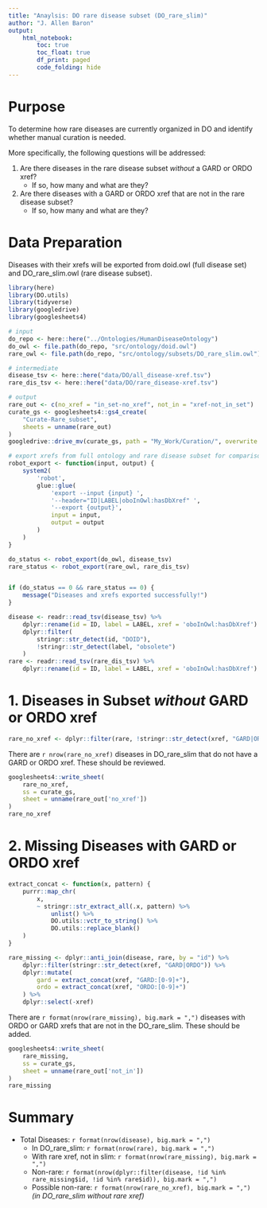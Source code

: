 ```yaml
---
title: "Anaylsis: DO rare disease subset (DO_rare_slim)"
author: "J. Allen Baron"
output: 
    html_notebook:
        toc: true
        toc_float: true
        df_print: paged
        code_folding: hide
---
```



# Purpose

To determine how rare diseases are currently organized in DO and identify
whether manual curation is needed.

More specifically, the following questions will be addressed:

1. Are there diseases in the rare disease subset _without_ a GARD or ORDO xref?
    - If so, how many and what are they?
2. Are there diseases with a GARD or ORDO xref that are not in the rare disease subset?
    - If so, how many and what are they?


# Data Preparation

Diseases with their xrefs will be exported from doid.owl (full disease set) and DO_rare_slim.owl (rare disease subset).
```r
library(here)
library(DO.utils)
library(tidyverse)
library(googledrive)
library(googlesheets4)
```

```r
# input
do_repo <- here::here("../Ontologies/HumanDiseaseOntology")
do_owl <- file.path(do_repo, "src/ontology/doid.owl")
rare_owl <- file.path(do_repo, "src/ontology/subsets/DO_rare_slim.owl")

# intermediate
disease_tsv <- here::here("data/DO/all_disease-xref.tsv")
rare_dis_tsv <- here::here("data/DO/rare_disease-xref.tsv")

# output
rare_out <- c(no_xref = "in_set-no_xref", not_in = "xref-not_in_set")
curate_gs <- googlesheets4::gs4_create(
    "Curate-Rare_subset",
    sheets = unname(rare_out)
)
googledrive::drive_mv(curate_gs, path = "My_Work/Curation/", overwrite = FALSE)
```

```r
# export xrefs from full ontology and rare disease subset for comparison
robot_export <- function(input, output) {
    system2(
        'robot',
        glue::glue(
            'export --input {input} ',
            '--header="ID|LABEL|oboInOwl:hasDbXref" ',
            '--export {output}',
            input = input,
            output = output
        )
    )
}

do_status <- robot_export(do_owl, disease_tsv)
rare_status <- robot_export(rare_owl, rare_dis_tsv)


if (do_status == 0 && rare_status == 0) {
    message("Diseases and xrefs exported successfully!")
}
```

```r
disease <- readr::read_tsv(disease_tsv) %>%
    dplyr::rename(id = ID, label = LABEL, xref = 'oboInOwl:hasDbXref') %>%
    dplyr::filter(
        stringr::str_detect(id, "DOID"),
        !stringr::str_detect(label, "obsolete")
    )
rare <- readr::read_tsv(rare_dis_tsv) %>%
    dplyr::rename(id = ID, label = LABEL, xref = 'oboInOwl:hasDbXref')
```


# 1. Diseases in Subset _without_ GARD or ORDO xref

```r
rare_no_xref <- dplyr::filter(rare, !stringr::str_detect(xref, "GARD|ORDO"))
```

There are `r nrow(rare_no_xref)` diseases in DO_rare_slim that do not have a GARD or ORDO xref. These should be reviewed.

```r
googlesheets4::write_sheet(
    rare_no_xref,
    ss = curate_gs,
    sheet = unname(rare_out['no_xref'])
)
rare_no_xref
```


# 2. Missing Diseases with GARD or ORDO xref

```r
extract_concat <- function(x, pattern) {
    purrr::map_chr(
        x,
        ~ stringr::str_extract_all(.x, pattern) %>%
            unlist() %>%
            DO.utils::vctr_to_string() %>%
            DO.utils::replace_blank()
    )
}
```


```r
rare_missing <- dplyr::anti_join(disease, rare, by = "id") %>%
    dplyr::filter(stringr::str_detect(xref, "GARD|ORDO")) %>%
    dplyr::mutate(
        gard = extract_concat(xref, "GARD:[0-9]+"),
        ordo = extract_concat(xref, "ORDO:[0-9]+")
    ) %>%
    dplyr::select(-xref)
```

There are `r format(nrow(rare_missing), big.mark = ",")` diseases with ORDO or GARD xrefs that are not in the DO_rare_slim. These should be added.

```r
googlesheets4::write_sheet(
    rare_missing,
    ss = curate_gs,
    sheet = unname(rare_out['not_in'])
)
rare_missing
```


# Summary

- Total Diseases: `r format(nrow(disease), big.mark = ",")`
    - In DO_rare_slim: `r format(nrow(rare), big.mark = ",")`
    - With rare xref, not in slim: `r format(nrow(rare_missing), big.mark = ",")`
    - Non-rare: `r format(nrow(dplyr::filter(disease, !id %in% rare_missing$id, !id %in% rare$id)), big.mark = ",")`
    - Possible non-rare: `r format(nrow(rare_no_xref), big.mark = ",")` _(in DO_rare_slim without rare xref)_
